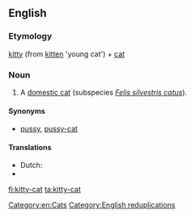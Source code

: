 ==English==

===Etymology===
[[kitty]] (from [[kitten]] 'young cat') + [[cat]]

===Noun===
{{en-noun|head=[[kitty]]-[[cat]]}}

# {{context|colloquial|usually|childish}} A [[domestic cat]] (subspecies ''[[Felis silvestris catus]]'').

====Synonyms====
* [[pussy]], [[pussy-cat]]

====Translations====
* Dutch: {{t-|nl|kattepoes}}
* {{trreq|ko}}

[[Category:en:Cats]]
[[Category:English reduplications]]

[[fi:kitty-cat]]
[[ta:kitty-cat]]